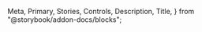   Meta,
  Primary,
  Stories,
  Controls,
  Description,
  Title,
} from "@storybook/addon-docs/blocks";

<Meta of={FilePickerStories} />
<Title />
<Description />
<Primary />
<Controls sort="requiredFirst" />
<CssVariables css={css} />
<Stories />
